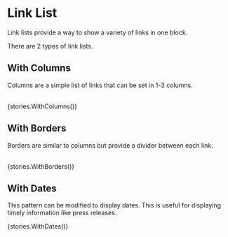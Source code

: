 
<Meta title="Blocks / Link List" />

# Link List

Link lists provide a way to show a variety of links in one block.

There are 2 types of link lists.

## With Columns
Columns are a simple list of links that can be set in 1-3 columns.

<br />

<Story name="With Columns">
  {stories.WithColumns()}
</Story>

<br />

## With Borders
Borders are similar to columns but provide a divider between each link.

<br />

<Story name="With Borders">
  {stories.WithBorders()}
</Story>

## With Dates
This pattern can be modified to display dates. This is useful for displaying timely information like press releases.
<br />

<Story name="With Dates">
  {stories.WithDates()}
</Story>